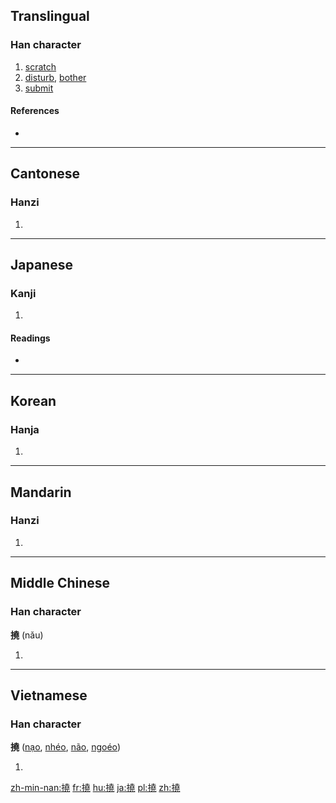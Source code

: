 {{also|挠}}
==Translingual==

===Han character===
{{Han char|rn=64|rad=手|as=12|sn=15|four=5401<sub>1</sub>|canj=手土土山 (QGGU)}}

# [[scratch]]
# [[disturb]], [[bother]]
# [[submit]]

====References====
* {{Han ref|kx=0454.080|dkj=12698|dj=0803.240|hdz=31952.140|uh=6493|ud=25747|bh=BCB8|bd=48312}}

----

==Cantonese==

===Hanzi===
{{yue-hanzi|jyut=|y=naau4, naau5|sim=挠}}

# {{defn|lang=yue|sort=手12}}

----

==Japanese==

===Kanji===
{{ja-kanji|grade=|rs=手12}}

# {{defn|lang=ja|sort=手12}}

====Readings====
* {{ja-readings|on=[[どう]] (dō), [[こう]] (kō), [[じょう]] (jō)|kun=[[たわめる]] (tawameru), [[みだれる]] (midareru), [[みだす]] (midasu)}}

----

==Korean==

===Hanja===
{{ko-hanja|hangeul=요|eumhun=|rv=yo|mr=yo|y=yo}}

# {{defn|lang=ko|sort=手12}}

----

==Mandarin==

===Hanzi===
{{cmn-hanzi|sim=挠|pin=[[náo]] ([[nao2]])|wg=nao<sup>2</sup>}}

# {{defn|lang=cmn|sort=手12}}

----

==Middle Chinese==

===Han character===
'''撓''' (nǎu)

# {{defn|lang=zhx-mid}}

----

==Vietnamese==

===Han character===
'''撓''' ([[nạo]], [[nhéo]], [[não]], [[ngoéo]])

# {{defn|lang=vi}}

[[zh-min-nan:撓]]
[[fr:撓]]
[[hu:撓]]
[[ja:撓]]
[[pl:撓]]
[[zh:撓]]